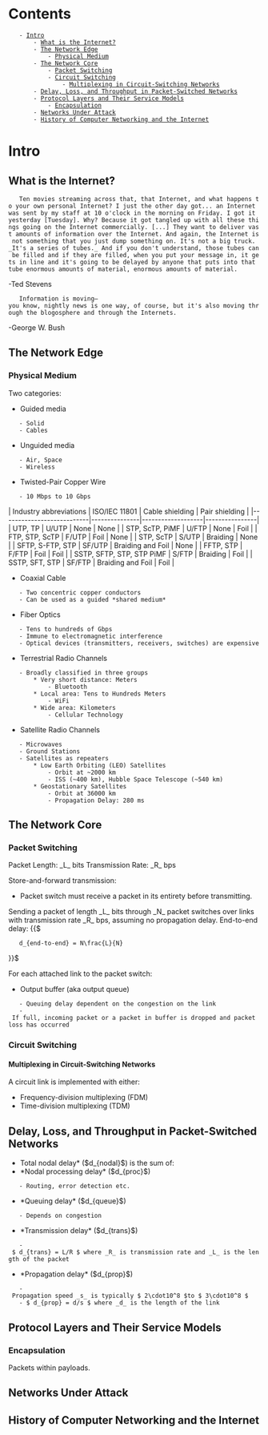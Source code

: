 = Contents =
    - [[#Intro|Intro]]
        - [[#Intro#What is the Internet?|What is the Internet?]]
        - [[#Intro#The Network Edge|The Network Edge]]
            - [[#Intro#The Network Edge#Physical Medium|Physical Medium]]
        - [[#Intro#The Network Core|The Network Core]]
            - [[#Intro#The Network Core#Packet Switching|Packet Switching]]
            - [[#Intro#The Network Core#Circuit Switching|Circuit Switching]]
                - [[#Intro#The Network Core#Circuit Switching#Multiplexing in Circuit-Switching Networks|Multiplexing in Circuit-Switching Networks]]
        - [[#Intro#Delay, Loss, and Throughput in Packet-Switched Networks|Delay, Loss, and Throughput in Packet-Switched Networks]]
        - [[#Intro#Protocol Layers and Their Service Models|Protocol Layers and Their Service Models]]
            - [[#Intro#Protocol Layers and Their Service Models#Encapsulation|Encapsulation]]
        - [[#Intro#Networks Under Attack|Networks Under Attack]]
        - [[#Intro#History of Computer Networking and the Internet|History of Computer Networking and the Internet]]

= Intro =
== What is the Internet? ==
    Ten movies streaming across that, that Internet, and what happens to your own personal Internet? I just the other day got... an Internet was sent by my staff at 10 o'clock in the morning on Friday. I got it yesterday [Tuesday]. Why? Because it got tangled up with all these things going on the Internet commercially. [...] They want to deliver vast amounts of information over the Internet. And again, the Internet is not something that you just dump something on. It's not a big truck. _It's a series of tubes._ And if you don't understand, those tubes can be filled and if they are filled, when you put your message in, it gets in line and it's going to be delayed by anyone that puts into that tube enormous amounts of material, enormous amounts of material.
-Ted Stevens

    Information is moving—you know, nightly news is one way, of course, but it's also moving through the blogosphere and through the Internets.
-George W. Bush
== The Network Edge ==
=== Physical Medium ===
Two categories:
* Guided media
    - Solid
    - Cables
* Unguided media
    - Air, Space
    - Wireless


* Twisted-Pair Copper Wire
    - 10 Mbps to 10 Gbps
| Industry abbreviations    | ISO/IEC 11801 | Cable shielding   | Pair shielding |
|---------------------------|---------------|-------------------|----------------|
| UTP, TP                   | U/UTP         | None              | None           |
| STP, ScTP, PiMF           | U/FTP         | None              | Foil           |
| FTP, STP, ScTP            | F/UTP         | Foil              | None           |
| STP, ScTP                 | S/UTP         | Braiding          | None           |
| SFTP, S-FTP, STP          | SF/UTP        | Braiding and Foil | None           |
| FFTP, STP                 | F/FTP         | Foil              | Foil           |
| SSTP, SFTP, STP, STP PiMF | S/FTP         | Braiding          | Foil           |
| SSTP, SFT, STP            | SF/FTP        | Braiding and Foil | Foil           |

* Coaxial Cable
    - Two concentric copper conductors
    - Can be used as a guided *shared medium*
* Fiber Optics
    - Tens to hundreds of Gbps
    - Immune to electromagnetic interference
    - Optical devices (transmitters, receivers, switches) are expensive
* Terrestrial Radio Channels
    - Broadly classified in three groups
        * Very short distance: Meters
            - Bluetooth
        * Local area: Tens to Hundreds Meters
            - WiFi
        * Wide area: Kilometers
            - Cellular Technology
* Satellite Radio Channels
    - Microwaves
    - Ground Stations
    - Satellites as repeaters
        * Low Earth Orbiting (LEO) Satellites
            - Orbit at ~2000 km
            - ISS (~400 km), Hubble Space Telescope (~540 km)
        * Geostationary Satellites
            - Orbit at 36000 km
            - Propagation Delay: 280 ms

== The Network Core ==
=== Packet Switching ===
Packet Length: _L_ bits
Transmission Rate: _R_ bps

Store-and-forward transmission:
* Packet switch must receive a packet in its entirety before transmitting.

Sending a packet of length _L_ bits through _N_ packet switches over links with transmission rate _R_ bps, assuming no propagation delay.
End-to-end delay:
{{$
    d_{end-to-end} = N\frac{L}{N}
}}$

For each attached link to the packet switch:
* Output buffer (aka output queue)
    - Queuing delay dependent on the congestion on the link
    - If full, incoming packet or a packet in buffer is dropped and packet loss has occurred


=== Circuit Switching ===
==== Multiplexing in Circuit-Switching Networks ====
A circuit link is implemented with either:
* Frequency-division multiplexing (FDM)
* Time-division multiplexing (TDM)

== Delay, Loss, and Throughput in Packet-Switched Networks ==
*Total nodal delay* ($d_{nodal}$) is the sum of:
* *Nodal processing delay* ($d_{proc}$)
    - Routing, error detection etc.
* *Queuing delay* ($d_{queue}$)
    - Depends on congestion
* *Transmission delay* ($d_{trans}$)
    - $ d_{trans} = L/R $ where _R_ is transmission rate and _L_ is the length of the packet
* *Propagation delay* ($d_{prop}$)
    - Propagation speed _s_ is typically $ 2\cdot10^8 $to $ 3\cdot10^8 $
    - $ d_{prop} = d/s $ where _d_ is the length of the link

== Protocol Layers and Their Service Models ==

=== Encapsulation ===
Packets within payloads.

== Networks Under Attack ==

== History of Computer Networking and the Internet ==
